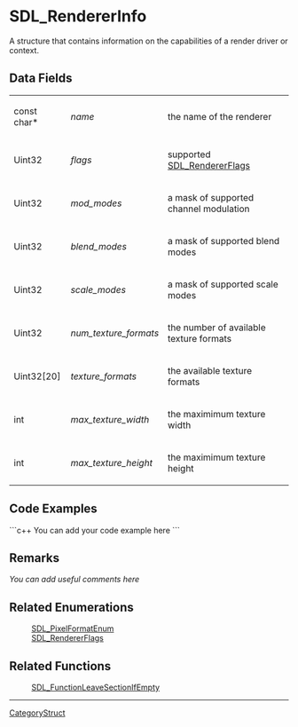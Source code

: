 <!-- pragma section-numbers off -->
<!-- pragma disable-camelcase -->

= SDL_RendererInfo =
A structure that contains information on the capabilities of a render driver or context.


== Data Fields ==
{|
|const char*
|''name''
|the name of the renderer
|-
|Uint32
|''flags''
|supported [[SDL_RendererFlags]]
|-
|Uint32
|''mod_modes''
|a mask of supported channel modulation
|-
|Uint32
|''blend_modes''
|a mask of supported blend modes
|-
|Uint32
|''scale_modes''
|a mask of supported scale modes
|-
|Uint32
|''num_texture_formats''
|the number of available texture formats
|-
|Uint32[20]
|''texture_formats''
|the available texture formats
|-
|int
|''max_texture_width''
|the maximimum texture width
|-
|int
|''max_texture_height''
|the maximimum texture height
|}

<!-- # Use the following markup to display values on a related function page: <<Include(SDL_RendererInfo, , , from="== Data Fields ==", to="== Code Examples ==")>> -->

== Code Examples ==
```c++
You can add your code example here
```

== Remarks ==
''You can add useful comments here''

== Related Enumerations ==
:[[SDL_PixelFormatEnum]]
:[[SDL_RendererFlags]]

== Related Functions ==
:[[SDL_FunctionLeaveSectionIfEmpty]]

----
[[CategoryStruct]]
